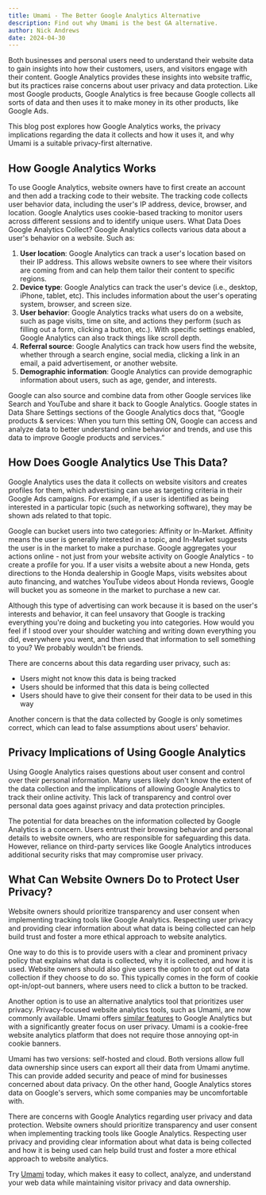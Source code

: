 ```yaml
---
title: Umami - The Better Google Analytics Alternative
description: Find out why Umami is the best GA alternative.
author: Nick Andrews
date: 2024-04-30
---
```


Both businesses and personal users need to understand their website data to gain insights into how their customers, users, and visitors engage with their content. Google Analytics provides these insights into website traffic, but its practices raise concerns about user privacy and data protection. Like most Google products, Google Analytics is free because Google collects all sorts of data and then uses it to make money in its other products, like Google Ads.

This blog post explores how Google Analytics works, the privacy implications regarding the data it collects and how it uses it, and why Umami is a suitable privacy-first alternative.

## How Google Analytics Works

To use Google Analytics, website owners have to first create an account and then add a tracking code to their website. The tracking code collects user behavior data, including the user's IP address, device, browser, and location. Google Analytics uses cookie-based tracking to monitor users across different sessions and to identify unique users.
What Data Does Google Analytics Collect?
Google Analytics collects various data about a user's behavior on a website. Such as:

1. **User location**: Google Analytics can track a user's location based on their IP address. This allows website owners to see where their visitors are coming from and can help them tailor their content to specific regions.
2. **Device type**: Google Analytics can track the user's device (i.e., desktop, iPhone, tablet, etc). This includes information about the user's operating system, browser, and screen size.
3. **User behavior**: Google Analytics tracks what users do on a website, such as page visits, time on site, and actions they perform (such as filling out a form, clicking a button, etc.). With specific settings enabled, Google Analytics can also track things like scroll depth.
4. **Referral source**: Google Analytics can track how users find the website, whether through a search engine, social media, clicking a link in an email, a paid advertisement, or another website.
5. **Demographic information**: Google Analytics can provide demographic information about users, such as age, gender, and interests.

Google can also source and combine data from other Google services like Search and YouTube and share it back to Google Analytics. Google states in Data Share Settings sections of the Google Analytics docs that, “Google products & services: When you turn this setting ON, Google can access and analyze data to better understand online behavior and trends, and use this data to improve Google products and services.”

## How Does Google Analytics Use This Data?

Google Analytics uses the data it collects on website visitors and creates profiles for them, which advertising can use as targeting criteria in their Google Ads campaigns. For example, if a user is identified as being interested in a particular topic (such as networking software), they may be shown ads related to that topic.

Google can bucket users into two categories: Affinity or In-Market. Affinity means the user is generally interested in a topic, and In-Market suggests the user is in the market to make a purchase. Google aggregates your actions online - not just from your website activity on Google Analytics - to create a profile for you. If a user visits a website about a new Honda, gets directions to the Honda dealership in Google Maps, visits websites about auto financing, and watches YouTube videos about Honda reviews, Google will bucket you as someone in the market to purchase a new car.

Although this type of advertising can work because it is based on the user's interests and behavior, it can feel unsavory that Google is tracking everything you're doing and bucketing you into categories. How would you feel if I stood over your shoulder watching and writing down everything you did, everywhere you went, and then used that information to sell something to you? We probably wouldn't be friends.

There are concerns about this data regarding user privacy, such as:

- Users might not know this data is being tracked
- Users should be informed that this data is being collected
- Users should have to give their consent for their data to be used in this way

Another concern is that the data collected by Google is only sometimes correct, which can lead to false assumptions about users' behavior.

## Privacy Implications of Using Google Analytics

Using Google Analytics raises questions about user consent and control over their personal information. Many users likely don't know the extent of the data collection and the implications of allowing Google Analytics to track their online activity. This lack of transparency and control over personal data goes against privacy and data protection principles.

The potential for data breaches on the information collected by Google Analytics is a concern. Users entrust their browsing behavior and personal details to website owners, who are responsible for safeguarding this data. However, reliance on third-party services like Google Analytics introduces additional security risks that may compromise user privacy.

## What Can Website Owners Do to Protect User Privacy?

Website owners should prioritize transparency and user consent when implementing tracking tools like Google Analytics. Respecting user privacy and providing clear information about what data is being collected can help build trust and foster a more ethical approach to website analytics.

One way to do this is to provide users with a clear and prominent privacy policy that explains what data is collected, why it is collected, and how it is used. Website owners should also give users the option to opt out of data collection if they choose to do so. This typically comes in the form of cookie opt-in/opt-out banners, where users need to click a button to be tracked.

Another option is to use an alternative analytics tool that prioritizes user privacy. Privacy-focused website analytics tools, such as Umami, are now commonly available. Umami offers [similar features](/features) to Google Analytics but with a significantly greater focus on user privacy. Umami is a cookie-free website analytics platform that does not require those annoying opt-in cookie banners.

Umami has two versions: self-hosted and cloud. Both versions allow full data ownership since users can export all their data from Umami anytime. This can provide added security and peace of mind for businesses concerned about data privacy. On the other hand, Google Analytics stores data on Google's servers, which some companies may be uncomfortable with.

There are concerns with Google Analytics regarding user privacy and data protection. Website owners should prioritize transparency and user consent when implementing tracking tools like Google Analytics. Respecting user privacy and providing clear information about what data is being collected and how it is being used can help build trust and foster a more ethical approach to website analytics.

Try [Umami](https://cloud.umami.is/signup?ref=umami-blog) today, which makes it easy to collect, analyze, and understand your web data while maintaining visitor privacy and data ownership.
